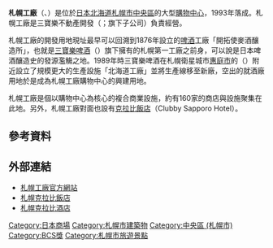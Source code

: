 {{商業設施
|格式 =
|名稱 = 札幌工廠
|原文名稱 = サッポロファクトリー
|英文名稱 = SAPPORO FACTORY
|圖片 = Sapporo Factory1.JPG
|圖片尺寸 = 290px
|圖片說明 = 中庭（2006年）
|正式名稱 =
|建物名稱 =
|所在地郵遞區號 = 060-0032
|所在地 = [[札幌市|札幌市]][[中央區_(札幌市)|中央區]]{{link-ja|北2條東 (札幌市中央區)|北2条東 (札幌市中央区)|北2條東}}4丁目
| 緯度度 = 43|緯度分 = 03|緯度秒 = 56
| 經度度 = 141|經度分 = 21|經度秒 = 48
|開業日 = 1993年4月9日<ref>{{Cite web |url=http://photodb.hokkaido-np.co.jp/detail/0090484165 |title=新名所「サッポロファクトリー」オープン |date=1003-04-09 |work=フォト北海道（道新写真データベース） |publisher=北海道新聞社 |accessdate=2017-04-21 |archive-date=2019-10-03 |archive-url=https://web.archive.org/web/20191003161718/http://photodb.hokkaido-np.co.jp/detail/0090484165 |dead-url=yes }}</ref>
|閉店日 =
|設施所有者 = SAPPORO不動產開發
|設施管理者 = SAPPORO不動產開發
|土地所有者 =
|設計者 = [[大成建設|大成建設]]
|施工 = 札幌工廠建設工程JV
|建地面積= 
|商業設施面積 = 36,773|商業設施面積註腳= <ref>{{Cite web |url=http://www.jcsc.or.jp/data/pdf/list_of_shopping_centers.pdf |title=都道府県別・政令指定都市別・市町村別SC |page=1 |format=PDF |publisher=日本ショッピングセンター協会 |accessdate=2017-04-21 |archive-date=2021-01-14 |archive-url=https://web.archive.org/web/20210114074000/http://www.jcsc.or.jp/data/pdf/list_of_shopping_centers.pdf |dead-url=no }}</ref>
|建築面積= 
|樓板面積= 159,975|樓板面積註腳= <ref name="WEB.LIBRARY.TAISEI">{{Cite web |url=http://librarytaisei.jp/works/vol027/ |title=Vol.27 サッポロファクトリー |work=WEB.LIBRARY.TAISEI |publisher=[[大成建設|大成建設]] |accessdate=2017-04-20 |quote=地図に残る仕事 |archive-date=2019-12-17 |archive-url=https://web.archive.org/web/20191217180957/http://librarytaisei.jp/works/vol027/ |dead-url=no }}</ref>
|店鋪數 = 約160
|中核店舗 =
|營業時間 =
|最近車站 = [[File:ST_Logo.svg|25px]] [[File:Subway_SapporoTozai.svg|15px]] [[巴士中心前車站|巴士中心前車站]]
|外部連結 = [http://sapporofactory.jp サッポロファクトリー]
}}

'''札幌工廠'''（{{lang-ja|サッポロファクトリー}}、{{lang-en|Sapporo Factory}}）是位於[[日本|日本]][[北海道|北海道]][[札幌市|札幌市]][[中央區_(札幌市)|中央區]]的大型[[購物中心|購物中心]]，1993年落成。札幌工廠是三寶樂不動產開發（{{lang|ja|サッポロ不動産開発}}；{{link-ja|札幌控股|サッポロホールディングス|三寶樂控股}}旗下子公司）負責經營。

札幌工廠的開發用地現址最早可以回溯到1876年設立的[[啤酒|啤酒]]工廠「開拓使麥酒釀造所」，也就是[[三寶樂啤酒|三寶樂啤酒]]（{{lang|ja|サッポロビール}}）旗下擁有的札幌第一工廠之前身，可以說是日本啤酒釀造史的發源濫觴之地。1989年時三寶樂啤酒在札幌衛星城市[[惠庭市|惠庭市]]的{{link-ja|三寶樂啤酒庭園車站|サッポロビール庭園駅
}}（{{lang|ja|サッポロビール庭園駅}}）附近設立了規模更大的生產設施「北海道工廠」並將生產線移至新廠，空出的就酒廠用地於是成為札幌工廠購物中心的興建用地。

札幌工廠是個以購物中心為核心的複合商業設施，約有160家的商店與設施聚集在此地。另外，札幌工廠對面也設有[[克拉比飯店|克拉比飯店]]（Clubby Sapporo Hotel）。

== 參考資料 ==
{{reflist}}

== 外部連結 ==
* [http://sapporofactory.jp/ 札幌工廠官方網站] {{Wayback|url=http://sapporofactory.jp/ |date=20210305060438 }}{{ja}}{{zh-tw}}{{zh-cn}}{{en}}{{ko}}
* [http://sapporofactory.jp/clubby/taiwan/index.html 札幌克拉比飯店] {{Wayback|url=http://sapporofactory.jp/clubby/taiwan/index.html |date=20170422195723 }}{{zh-tw icon}}
* [http://sapporofactory.jp/clubby/china/index.html 札幌克拉比酒店] {{Wayback|url=http://sapporofactory.jp/clubby/china/index.html |date=20170424050806 }}{{zh-cn icon}}

[[Category:日本商場|Category:日本商場]]
[[Category:札幌市建築物|Category:札幌市建築物]]
[[Category:中央區_(札幌市)|Category:中央區 (札幌市)]]
[[Category:BCS獎|Category:BCS獎]]
[[Category:札幌市旅遊景點|Category:札幌市旅遊景點]]